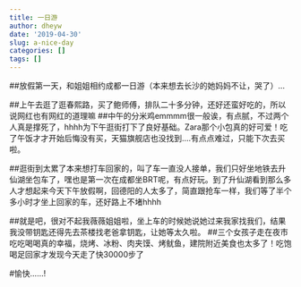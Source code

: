---
title: 一日游
author: dheyw
date: '2019-04-30'
slug: a-nice-day
categories: []
tags: []
---
##放假第一天，和姐姐相约成都一日游（本来想去长沙的她妈妈不让，哭了）… 

##上午去逛了逛春熙路，买了鲍师傅，排队二十多分钟，还好还蛮好吃的，所以说网红也有网红的道理嘛 
##中午的分米鸡emmmm很一般诶，有点腻，不过两个人真是撑死了，hhhh为下午逛街打下了良好基础。Zara那个小包真的好可爱！吃了午饭才才开始后悔没有买，天猫旗舰店也没找到….有点点难过，只能下次去买啦。 

##逛街到太累了本来想打车回家的，叫了车一直没人接单，我们只好坐地铁去升仙湖坐包车了，嘿也是第一次在成都坐BRT呢，有点好玩。到了升仙湖看到那么多人才想起来今天下午放假啊，回德阳的人太多了，简直跟抢车一样，我们等了半个多小时才坐上回家的车，还好路上不堵hhhh 

##就是吧，很对不起我薇薇姐姐啦，坐上车的时候她说她过来我家找我们，结果我没带钥匙还得先去茶楼找老爸拿钥匙，让她等太久啦。 
##三个女孩子走在夜市吃吃喝喝真的幸福，烧烤、冰粉、肉夹馍、烤鱿鱼，建院附近美食也太多了！吃饱喝足回家才发现今天走了快30000步了

#愉快……!
